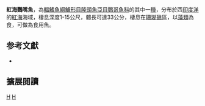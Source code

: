 {{Speciesbox 
| taxon = Scarus collana
| authority = [[Rüppell|Rüppell]], 1835
| status= LC
| status_system = iucn3.1
| synonyms = *''Pseudoscarus ismailius''<br /><small>Kossmann & Räuber, 1877</small>
*''Scarus collaris''<br /><small>Valenciennes, 1840</small>
*''Scarus ghardaqensis''<br /><small>Bebars, 1978</small>
}}

'''紅海鸚嘴魚'''，為[[輻鰭魚綱|輻鰭魚綱]][[鱸形目|鱸形目]][[隆頭魚亞目|隆頭魚亞目]][[鸚哥魚科|鸚哥魚科]]的其中一[[種|種]]，分布於西[[印度洋|印度洋]]的[[紅海|紅海]]海域，棲息深度1-15公尺，體長可達33公分，棲息在[[珊瑚礁|珊瑚礁]]區，以[[藻類|藻類]]為食，可做為食用魚。

== 参考文獻 ==
*{{FishBase_species|genus=Scarus|species=collana|year=2012|month=7}}

== 擴展閱讀 == 
{{refbegin}}
{{wikispecies-inline|Scarus collana|紅海鸚嘴魚}}
{{refend}}
{{Taxonbar|from=Q2027323}}

[[Category:食用魚|H]]
[[Category:鸚嘴魚屬|H]]


{{鱸形目小作品}}